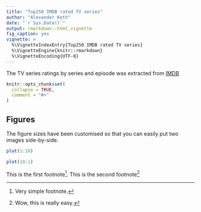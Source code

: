 ```yaml
---
title: "Top250 IMDB rated TV series"
author: "Alexander Keth"
date: "`r Sys.Date()`"
output: rmarkdown::html_vignette
fig_caption: yes
vignette: >
  %\VignetteIndexEntry{Top250 IMDB rated TV series}
  %\VignetteEngine{knitr::rmarkdown}
  %\VignetteEncoding{UTF-8}
---
```


The TV series ratings by series and episode was extracted from [IMDB](http://www.imdb.com)

```r
knitr::opts_chunk$set(
  collapse = TRUE,
  comment = "#>"
)
```


## Figures

The figure sizes have been customised so that you can easily put two images side-by-side. 

```r
plot(1:10)
```

```r
plot(10:1)
```

This is the first footnote^[Very simple footnote.]. This is the second footnote^[Wow, this is really easy.]

